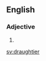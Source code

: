 ==English==

===Adjective===
{{head|en|adjective comparative form}}

# {{en-comparative of|draughty}}

[[sv:draughtier]]